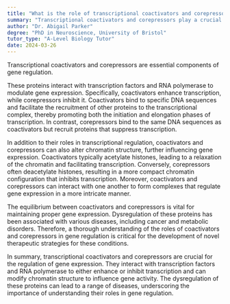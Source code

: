 ```yaml
---
title: "What is the role of transcriptional coactivators and corepressors in gene regulation?"
summary: "Transcriptional coactivators and corepressors play a crucial role in gene regulation."
author: "Dr. Abigail Parker"
degree: "PhD in Neuroscience, University of Bristol"
tutor_type: "A-Level Biology Tutor"
date: 2024-03-26
---
```


Transcriptional coactivators and corepressors are essential components of gene regulation.

These proteins interact with transcription factors and RNA polymerase to modulate gene expression. Specifically, coactivators enhance transcription, while corepressors inhibit it. Coactivators bind to specific DNA sequences and facilitate the recruitment of other proteins to the transcriptional complex, thereby promoting both the initiation and elongation phases of transcription. In contrast, corepressors bind to the same DNA sequences as coactivators but recruit proteins that suppress transcription.

In addition to their roles in transcriptional regulation, coactivators and corepressors can also alter chromatin structure, further influencing gene expression. Coactivators typically acetylate histones, leading to a relaxation of the chromatin and facilitating transcription. Conversely, corepressors often deacetylate histones, resulting in a more compact chromatin configuration that inhibits transcription. Moreover, coactivators and corepressors can interact with one another to form complexes that regulate gene expression in a more intricate manner.

The equilibrium between coactivators and corepressors is vital for maintaining proper gene expression. Dysregulation of these proteins has been associated with various diseases, including cancer and metabolic disorders. Therefore, a thorough understanding of the roles of coactivators and corepressors in gene regulation is critical for the development of novel therapeutic strategies for these conditions.

In summary, transcriptional coactivators and corepressors are crucial for the regulation of gene expression. They interact with transcription factors and RNA polymerase to either enhance or inhibit transcription and can modify chromatin structure to influence gene activity. The dysregulation of these proteins can lead to a range of diseases, underscoring the importance of understanding their roles in gene regulation.
    